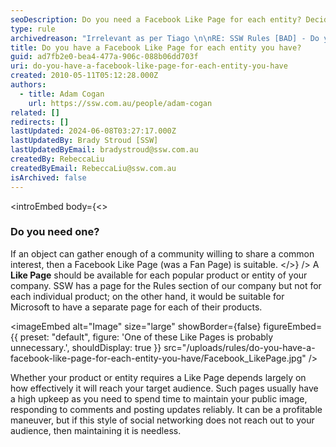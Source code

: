 ```yaml
---
seoDescription: Do you need a Facebook Like Page for each entity? Decide wisely, as it requires consistent updates and maintenance.
type: rule
archivedreason: "Irrelevant as per Tiago \n\nRE: SSW Rules [BAD] - Do you have a Facebook Like Page for each entity you have?"
title: Do you have a Facebook Like Page for each entity you have?
guid: ad7fb2e0-bea4-477a-906c-088b06dd703f
uri: do-you-have-a-facebook-like-page-for-each-entity-you-have
created: 2010-05-11T05:12:28.000Z
authors:
  - title: Adam Cogan
    url: https://ssw.com.au/people/adam-cogan
related: []
redirects: []
lastUpdated: 2024-06-08T03:27:17.000Z
lastUpdatedBy: Brady Stroud [SSW]
lastUpdatedByEmail: bradystroud@ssw.com.au
createdBy: RebeccaLiu
createdByEmail: RebeccaLiu@ssw.com.au
isArchived: false
---
```


<introEmbed
  body={<>
### Do you need one?

If an object can gather enough of a community willing to share a common interest, then a Facebook Like Page (was a Fan Page) is suitable.
  </>}
/>
A **Like Page** should be available for each popular product or entity of your company. SSW has a page for the Rules section of our company but not for each individual product; on the other hand, it would be suitable for Microsoft to have a separate page for each of their products.


<imageEmbed
  alt="Image"
  size="large"
  showBorder={false}
  figureEmbed={{
    preset: "default",
    figure: 'One of these Like Pages is probably unnecessary.',
    shouldDisplay: true
  }}
  src="/uploads/rules/do-you-have-a-facebook-like-page-for-each-entity-you-have/Facebook_LikePage.jpg"
/>

Whether your product or entity requires a Like Page depends largely on how effectively it will reach your target audience. Such pages usually have a high upkeep as you need to spend time to maintain your public image, responding to comments and posting updates reliably. It can be a profitable maneuver, but if this style of social networking does not reach out to your audience, then maintaining it is needless.
